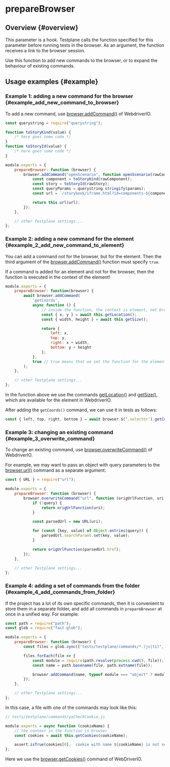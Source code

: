 
# prepareBrowser

## Overview {#overview}

This parameter is a hook. Testplane calls the function specified for this parameter before running tests in the browser. As an argument, the function receives a link to the browser session.

Use this function to add new commands to the browser, or to expand the behaviour of existing commands.

## Usage examples {#example}

### Example 1: adding a new command for the browser {#example_add_new_command_to_browser}

To add a new command, use [browser.addCommand()][add-command] of WebdriverIO.

```javascript
const querystring = require("querystring");

function toStoryKind(value) {
    /* here goes some code */
}
function toStoryId(value) {
    /* here goes some code */
}

module.exports = {
    prepareBrowser: function (browser) {
        browser.addCommand("openScenario", function openScenario(rawComponent, rawStory, params) {
            const component = toStoryKind(rawComponent);
            const story = toStoryId(rawStory);
            const queryParams = querystring.stringify(params);
            const url = `/storybook/iframe.html?id=components-${component}-testplane--${story}&${queryParams}`;

            return this.url(url);
        });
    },

    // other Testplane settings...
};
```

### Example 2: adding a new command for the element {#example_2_add_new_command_to_element}

You can add a command not for the browser, but for the element. Then the third argument of the [browser.addCommand()][add-command] function must specify `true`.

<Admonition type="warning">
    If a command is added for an element and not for the browser, then the function is executed in
    the context of the element!
</Admonition>

```javascript
module.exports = {
    prepareBrowser: function(browser) {
        await browser.addCommand(
            'getCoords',
            async function () {
                // inside the function, the context is element, not browser!
                const { x, y } = await this.getLocation();
                const { width, height } = await this.getSize();

                return {
                    left: x,
                    top: y,
                    right: x + width,
                    bottom: y + height
                };
            },
            true // true means that we set the function for the element, (by default) false – for the browser
        );
    },

    // other Testplane settings...
};
```

In the function above we use the commands [getLocation()][get-location] and [getSize()][get-size], which are available for the element in WebdriverIO.

After adding the `getCoords()` command, we can use it in tests as follows:

```javascript
const { left, top, right, bottom } = await browser.$(‘.selector’).getCoords();
```

### Example 3: changing an existing command {#example_3_overwrite_command}

To change an existing command, use [browser.overwriteCommand()][overwrite-command] of WebdriverIO.

For example, we may want to pass an object with query parameters to the [browser.url()][url] command as a separate argument:

```javascript
const { URL } = require("url");

module.exports = {
    prepareBrowser: function (browser) {
        browser.overwriteCommand("url", function (origUrlFunction, uri, query) {
            if (!query) {
                return origUrlFunction(uri);
            }

            const parsedUrl = new URL(uri);

            for (const [key, value] of Object.entries(query)) {
                parsedUrl.searchParams.set(key, value);
            }

            return origUrlFunction(parsedUrl.href);
        });
    },

    // other Testplane settings...
};
```

### Example 4: adding a set of commands from the folder {#example_4_add_commands_from_folder}

If the project has a lot of its own specific commands, then it is convenient to store them in a separate folder, and add all commands in `prepareBrowser` at once in a unified way. For example:

```javascript
const path = require("path");
const glob = require("fast-glob");

module.exports = {
    prepareBrowser: function (browser) {
        const files = glob.sync(["tests/testplane/commands/*.(js|ts)", "!**/*.d.ts"]);

        files.forEach(file => {
            const module = require(path.resolve(process.cwd(), file));
            const name = path.basename(file, path.extname(file));

            browser.addCommand(name, typeof module === "object" ? module[name] : module);
        });
    },

    // other Testplane settings...
};
```

In this case, a file with one of the commands may look like this:

```javascript
// tests/testplane/commands/yaCheckCookie.js

module.exports = async function (cookieName) {
    // the context in the function is browser
    const cookies = await this.getCookies(cookieName);

    assert.isTrue(cookies[0], `cookie with name ${cookieName} is not set`);
};
```

Here we use the [browser.getCookies()][get-cookies] command of WebDriverIO.

[url]: ../../commands/browser/url
[add-command]: ../../commands/browser/addCommand
[overwrite-command]: ../../commands/browser/overwriteCommand
[get-cookies]: ../../commands/browser/getCookies
[get-location]: ../../commands/element/getLocation
[get-size]: ../../commands/element/getSize
